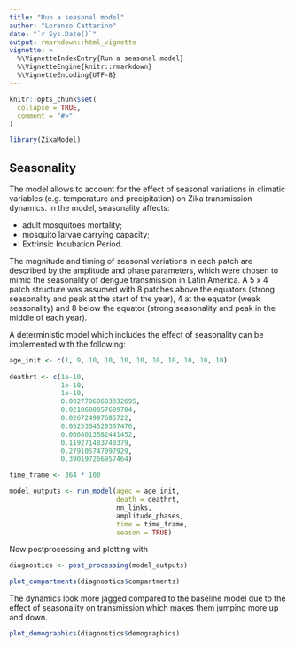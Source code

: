 ```yaml
---
title: "Run a seasonal model"
author: "Lorenzo Cattarino"
date: "`r Sys.Date()`"
output: rmarkdown::html_vignette
vignette: >
  %\VignetteIndexEntry{Run a seasonal model}
  %\VignetteEngine{knitr::rmarkdown}
  %\VignetteEncoding{UTF-8}
---
```


```r
knitr::opts_chunk$set(
  collapse = TRUE,
  comment = "#>"
)
```

```r
library(ZikaModel)
```

## Seasonality 
The model allows to account for the effect of seasonal variations in climatic 
variables (e.g. temperature and precipitation) on Zika transmission dynamics. 
In the model, seasonality affects: 

* adult mosquitoes mortality;
* mosquito larvae carrying capacity;
* Extrinsic Incubation Period.

The magnitude and timing of seasonal variations in each patch are described by the amplitude 
and phase parameters, which were chosen to mimic the seasonality of dengue transmission in Latin America. A 5 x 4 patch structure was assumed with 8 patches above the equators (strong seasonality and peak at the start of the year), 4 at the equator (weak seasonality) and 8 below the equator (strong seasonality and peak in the middle of each year). 

A deterministic model which includes the effect of seasonality can be implemented
with the following:

```r
age_init <- c(1, 9, 10, 10, 10, 10, 10, 10, 10, 10, 10)
  
deathrt <- c(1e-10, 
             1e-10, 
             1e-10, 
             0.00277068683332695, 
             0.0210680857689784,
             0.026724997685722,
             0.0525354529367476,
             0.0668013582441452,
             0.119271483740379,
             0.279105747097929,
             0.390197266957464)

time_frame <- 364 * 100

model_outputs <- run_model(agec = age_init,
                           death = deathrt,
                           nn_links,
                           amplitude_phases,
                           time = time_frame,
                           season = TRUE)
```

Now postprocessing and plotting with 

```r
diagnostics <- post_processing(model_outputs)

plot_compartments(diagnostics$compartments)
```

The dynamics look more jagged compared to the baseline model due to the effect of seasonality on transmission which makes them jumping more up and down. 

```r
plot_demographics(diagnostics$demographics)
```
